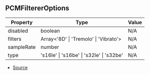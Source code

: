 ## PCMFiltererOptions

| Property | Type | Value |
| ----------- | ----------- | ----------- |
| disabled | boolean | N/A |
| filters | Array\<'8D' \| 'Tremolo' \| 'Vibrato'> | N/A |
| sampleRate | number | N/A |
| type | 's16le' \| 's16be' \| 's32le' \| 's32be' | N/A |


- [Source](https://github.com/Androz2091/discord-player/blob/97a849a/packages/equalizer/src/audio/AudioFilter.ts#L14)